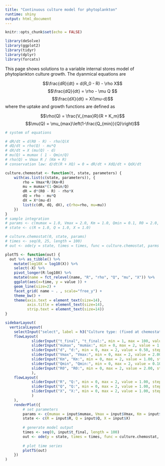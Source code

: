 ```yaml
---
title: "Continuous culture model for phytoplankton"
runtime: shiny
output: html_document
---
```


```r
knitr::opts_chunk$set(echo = FALSE)

library(deSolve)
library(ggplot2)
library(tidyr)
library(dplyr)
library(forcats)
```


This page shows solutions to a variable internal stores model of phytoplankton culture growth. The dyanmical equations are

$$\frac{dR}{dt} = d(R_0 - R) - \rho X$$
$$\frac{dQ}{dt} = \rho - \mu Q $$
$$\frac{dX}{dt} = X(\mu-d)$$
where the uptake and growth functions are defined as 

$$\rho(Q) = \frac{V_{max}R}{R + K_m}$$
$$\mu(Q) = \mu_{max}\left(1-\frac{Q_{min}}{Q}\right)$$



```r
# system of equations

# dR/dt = d(R0 - R) - rho(Q)X
# dQ/dt = rho(Q) - mu*Q
# dX/dt = X (mu(Q) - d)
# mu(Q) = mumax ( 1 - Qmin/Q)
# rho(Q) = Vmax R / (Km + R)
# conservation law: d/dt(R + XQ) = 0 = dR/dt + XdQ/dt + QdX/dt 

culture.chemostat <- function(t, state, parameters) {
    with(as.list(c(state, parameters)), {
        rho = Vmax*R/(Km+R)
        mu = mumax*(1-Qmin/Q)
        dR = d*(R0 - R) - rho*X
        dQ = rho - mu*Q
        dX = X*(mu-d)
        list(c(dR, dQ, dX), c(rho=rho, mu=mu))  
    })
}
# sample integration
# params <- c(mumax = 1.0, Vmax = 2.0, Km = 1.0, Qmin = 0.1, R0 = 2.0, d = 0.5)
# state <- c(R = 1.0, Q = 1.0, X = 1.0)

# culture.chemostat(0, state, params)
# times <- seq(0, 25, length = 100)
# out <- ode(y = state, times = times, func = culture.chemostat, parms = params)

plotTS <- function(out) {
  out %>% as_tibble() %>%
    mutate(log10X = log10(X)) %>%
    select(-X) %>%
    pivot_longer(R:log10X) %>%
    mutate(name = fct_relevel(name, "R", "rho", "Q", "mu", "X")) %>%
    ggplot(aes(x=time, y = value )) + 
    geom_line(size=2) + 
    facet_grid( name ~ . , scale="free_y") + 
    theme_bw() + 
    theme(axis.text = element_text(size=14),
          axis.title = element_text(size=14), 
          strip.text = element_text(size=14))
}
```

```r
sidebarLayout(
  verticalLayout(
    selectInput("select", label = h3("Culture type: (fixed at chemostat now)"), choices = list("Chemostat" = 1, "Turbidostat" = 2, "Batch" = 3, "Semi-continuous batch"=4), selected = 1),
    flowLayout(
            sliderInput("t_final", "t_final:", min = 1, max = 100, value = 25.00, step = 1.0),
            sliderInput("mumax", "mumax:", min = 0, max = 2, value = 1.00, step = 0.05),
            sliderInput("d", "d:", min = 0, max = 2, value = 0.50, step = 0.05),
            sliderInput("Vmax", "Vmax:", min = 0, max = 2, value = 2.00, step = 0.05),
            sliderInput("Km", "Km:", min = 0, max = 2, value = 1.00, step = 0.05),
            sliderInput("Qmin", "Qmin:", min = 0, max = 2, value = 0.10, step = 0.05),
            sliderInput("R0", "R0:", min = 0, max = 2, value = 2.00, step = 0.05)
            ),
    flowLayout(
            sliderInput("R", "Q:", min = 0, max = 2, value = 1.00, step = 0.05),
            sliderInput("Q", "Q:", min = 0, max = 2, value = 1.00, step = 0.05),
            sliderInput("X", "X:", min = 0, max = 2, value = 1.00, step = 0.05)
            )
    ),
    renderPlot({
        # set parameters
        params <- c(mumax = input$mumax, Vmax = input$Vmax, Km = input$Km, Qmin = input$Qmin, R0 = input$R0, d = input$d)
        state <- c(R = input$R, Q = input$Q, X = input$X)
        
        # generate model output
        times <- seq(0, input$t_final, length = 100)
        out <- ode(y = state, times = times, func = culture.chemostat, parms = params)
        
        # plot time series
        plotTS(out)
    })
)

```



